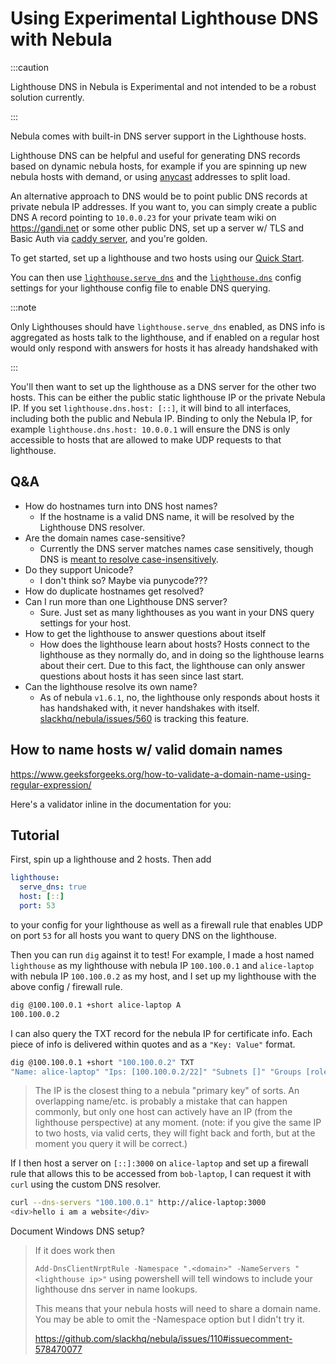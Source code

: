 # Using Experimental Lighthouse DNS with Nebula

:::caution

Lighthouse DNS in Nebula is Experimental and not intended to be a robust solution currently.

:::

Nebula comes with built-in DNS server support in the Lighthouse hosts.

Lighthouse DNS can be helpful and useful for generating DNS records based on dynamic nebula hosts, for example if you
are spinning up new nebula hosts with demand, or using [anycast](https://en.wikipedia.org/wiki/Anycast) addresses to
split load.

An alternative approach to DNS would be to point public DNS records at private nebula IP addresses. If you want to, you
can simply create a public DNS A record pointing to `10.0.0.23` for your private team wiki on <https://gandi.net> or
some other public DNS, set up a server w/ TLS and Basic Auth via
[caddy server](https://caddyserver.com/docs/getting-started), and you're golden.

To get started, set up a lighthouse and two hosts using our [Quick Start](/docs/guides/quick-start/).

You can then use [`lighthouse.serve_dns`](/docs/config/lighthouse#lighthouseserve_dns) and the
[`lighthouse.dns`](/docs/config/lighthouse#lighthousedns) config settings for your lighthouse config file to enable DNS
querying.

:::note

Only Lighthouses should have `lighthouse.serve_dns` enabled, as DNS info is aggregated as hosts talk to the lighthouse,
and if enabled on a regular host would only respond with answers for hosts it has already handshaked with

:::

You'll then want to set up the lighthouse as a DNS server for the other two hosts. This can be either the public static
lighthouse IP or the private Nebula IP. If you set `lighthouse.dns.host: [::]`, it will bind to all interfaces,
including both the public and Nebula IP. Binding to only the Nebula IP, for example `lighthouse.dns.host: 10.0.0.1` will
ensure the DNS is only accessible to hosts that are allowed to make UDP requests to that lighthouse.

## Q&A

- How do hostnames turn into DNS host names?
  - If the hostname is a valid DNS name, it will be resolved by the Lighthouse DNS resolver.
- Are the domain names case-sensitive?
  - Currently the DNS server matches names case sensitively, though DNS is
    [meant to resolve case-insensitively](https://www.rfc-editor.org/rfc/rfc1035#section-2.3.3).
- Do they support Unicode?
  - I don't think so? Maybe via punycode???
- How do duplicate hostnames get resolved?
- Can I run more than one Lighthouse DNS server?
  - Sure. Just set as many lighthouses as you want in your DNS query settings for your host.
- How to get the lighthouse to answer questions about itself
  - How does the lighthouse learn about hosts? Hosts connect to the lighthouse as they normally do, and in doing so the
    lighthouse learns about their cert. Due to this fact, the lighthouse can only answer questions about hosts it has
    seen since last start.
- Can the lighthouse resolve its own name?
  - As of nebula `v1.6.1`, no, the lighthouse only responds about hosts it has handshaked with, it never handshakes with
    itself. [slackhq/nebula/issues/560](https://github.com/slackhq/nebula/issues/560) is tracking this feature.

## How to name hosts w/ valid domain names

https://www.geeksforgeeks.org/how-to-validate-a-domain-name-using-regular-expression/

Here's a validator inline in the documentation for you:


<ValidateDomainInput />

## Tutorial

First, spin up a lighthouse and 2 hosts. Then add

```yaml
lighthouse:
  serve_dns: true
  host: [::]
  port: 53
```

to your config for your lighthouse as well as a firewall rule that enables UDP on port `53` for all hosts you want to
query DNS on the lighthouse.

Then you can run `dig` against it to test! For example, I made a host named `lighthouse` as my lighthouse with nebula IP
`100.100.0.1` and `alice-laptop` with nebula IP `100.100.0.2` as my host, and I set up my lighthouse with the above
config / firewall rule.

```bash
dig @100.100.0.1 +short alice-laptop A
100.100.0.2
```

I can also query the TXT record for the nebula IP for certificate info. Each piece of info is delivered within quotes
and as a `"Key: Value"` format.

```bash
dig @100.100.0.1 +short "100.100.0.2" TXT
"Name: alice-laptop" "Ips: [100.100.0.2/22]" "Subnets []" "Groups [role:Laptop]" "NotBefore 2022-12-06 21:34:25 +0000 UTC" "NotAFter 2024-05-13 17:37:27 +0000 UTC" "PublicKey 2c4828672fef1306124df94eb0fecd753e462e1bd4107f866f4e1a463550eb1b" "IsCA false" "Issuer 5b568aedaa5d97746e870f01a356ba474cf3251c0e743499ec668f93efa77f51"
```

> The IP is the closest thing to a nebula "primary key" of sorts. An overlapping name/etc. is probably a mistake that
> can happen commonly, but only one host can actively have an IP (from the lighthouse perspective) at any moment. (note:
> if you give the same IP to two hosts, via valid certs, they will fight back and forth, but at the moment you query it
> will be correct.)

If I then host a server on `[::]:3000` on `alice-laptop` and set up a firewall rule that allows this to be accessed from
`bob-laptop`, I can request it with `curl` using the custom DNS resolver.

```bash
curl --dns-servers "100.100.0.1" http://alice-laptop:3000
<div>hello i am a website</div>
```

Document Windows DNS setup?

> If it does work then
>
> `Add-DnsClientNrptRule -Namespace ".<domain>" -NameServers "<lighthouse ip>"` using powershell will tell windows to
> include your lighthouse dns server in name lookups.
>
> This means that your nebula hosts will need to share a domain name. You may be able to omit the -Namespace option but
> I didn't try it.
>
> https://github.com/slackhq/nebula/issues/110#issuecomment-578470077
